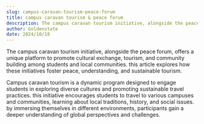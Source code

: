 ```yaml
---
slug: campus-caravan-tourism-peace-forum
title: campus caravan tourism & peace forum
description: The campus caravan tourism initiative, alongside the peace forum, offers a unique platform to promote...
author: Goldenstate
date: 2024/10/18
---
```


The campus caravan tourism initiative, alongside the peace forum, offers a unique platform to promote cultural exchange, tourism, and community building among students and local communities. this article explores how these initiatives foster peace, understanding, and sustainable tourism.

Campus caravan tourism is a dynamic program designed to engage students in exploring diverse cultures and promoting sustainable travel practices. this initiative encourages students to travel to various campuses and communities, learning about local traditions, history, and social issues. by immersing themselves in different environments, participants gain a deeper understanding of global perspectives and challenges.